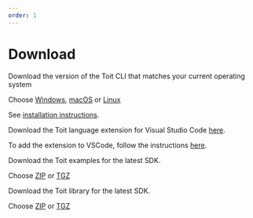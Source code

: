 ```yaml
---
order: 1
---
```


# Download

<Boxes>
<Box title="Toit CLI">

Download the version of the Toit CLI that matches your current operating system

Choose [Windows](https://archive.toit.io/cli/latest/windows/installer), [macOS](https://archive.toit.io/cli/latest/darwin) or [Linux](https://archive.toit.io/cli/latest/linux)

See [installation instructions](../installation/toitcli).

</Box> 

<Box title="Toit extension for VSCode">

Download the Toit language extension for Visual Studio Code [here](https://archive.toit.io/vscode/v1.0.0). 

To add the extension to VSCode, follow the instructions [here](https://code.visualstudio.com/docs/editor/extension-marketplace#:~:text=Install%20from%20a%20VSIX%23,vsix%20file.).

</Box>

<Box title="Toit Examples">

Download the Toit examples for the latest SDK. 

Choose [ZIP](https://archive.toit.io/sdk/latest/examples/windows) or [TGZ](https://archive.toit.io/sdk/latest/examples/linux)

</Box>

<Box title="Toit SDK Library">

Download the Toit library for the latest SDK. 

Choose [ZIP](https://archive.toit.io/sdk/latest/lib/windows) or [TGZ](https://archive.toit.io/sdk/latest/lib/linux)

</Box>
</Boxes>
